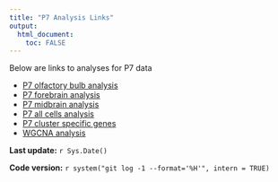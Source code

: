 ```yaml
---
title: "P7 Analysis Links"
output:
  html_document:
    toc: FALSE
---
```


Below are links to analyses for P7 data

* [P7 olfactory bulb analysis](P7_Ob.recursive_analysis.html)
* [P7 forebrain analysis](P7_Fb.recursive_analysis.html)
* [P7 midbrain analysis](P7_Mb.recursive_analysis.html)
* [P7 all cells analysis](P7_All.recursive_analysis.html)
* [P7 cluster specific genes](P7.all.specific.genes.html)
* [WGCNA analysis](WGCNA-final.html)

**Last update:** `r Sys.Date()`

**Code version:** `r system("git log -1 --format='%H'", intern = TRUE)`
